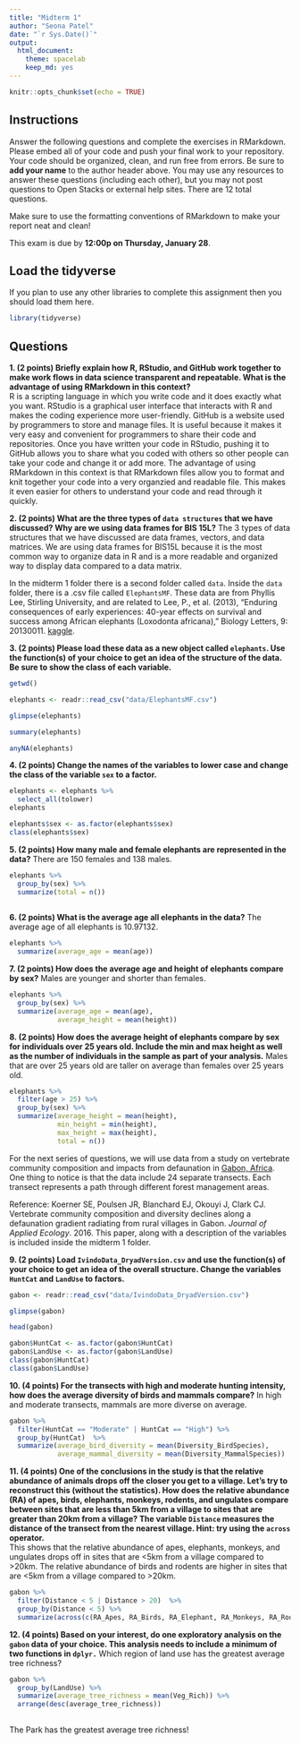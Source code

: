 ```yaml
---
title: "Midterm 1"
author: "Seona Patel"
date: "`r Sys.Date()`"
output:
  html_document: 
    theme: spacelab
    keep_md: yes
---
```


```r
knitr::opts_chunk$set(echo = TRUE)
```

## Instructions
Answer the following questions and complete the exercises in RMarkdown. Please embed all of your code and push your final work to your repository. Your code should be organized, clean, and run free from errors. Be sure to **add your name** to the author header above. You may use any resources to answer these questions (including each other), but you may not post questions to Open Stacks or external help sites. There are 12 total questions.  

Make sure to use the formatting conventions of RMarkdown to make your report neat and clean!  

This exam is due by **12:00p on Thursday, January 28**.  

## Load the tidyverse
If you plan to use any other libraries to complete this assignment then you should load them here.
```r
library(tidyverse)
```

## Questions
**1. (2 points) Briefly explain how R, RStudio, and GitHub work together to make work flows in data science transparent and repeatable. What is the advantage of using RMarkdown in this context?**  
R is a scripting language in which you write code and it does exactly what you want. RStudio is a graphical user interface that interacts with R and makes the coding experience more user-friendly. GitHub is a website used by programmers to store and manage files. It is useful because it makes it very easy and convenient for programmers to share their code and repositories. Once you have written your code in RStudio, pushing it to GitHub allows you to share what you coded with others so other people can take your code and change it or add more. The advantage of using RMarkdown in this context is that RMarkdown files allow you to format and knit together your code into a very organzied and readable file. This makes it even easier for others to understand your code and read through it quickly. 

**2. (2 points) What are the three types of `data structures` that we have discussed? Why are we using data frames for BIS 15L?**
The 3 types of data structures that we have discussed are data frames, vectors, and data matrices. We are using data frames for BIS15L because it is the most common way to organize data in R and is a more readable and organized way to display data compared to a data matrix. 

In the midterm 1 folder there is a second folder called `data`. Inside the `data` folder, there is a .csv file called `ElephantsMF`. These data are from Phyllis Lee, Stirling University, and are related to Lee, P., et al. (2013), "Enduring consequences of early experiences: 40-year effects on survival and success among African elephants (Loxodonta africana)," Biology Letters, 9: 20130011. [kaggle](https://www.kaggle.com/mostafaelseidy/elephantsmf).  

**3. (2 points) Please load these data as a new object called `elephants`. Use the function(s) of your choice to get an idea of the structure of the data. Be sure to show the class of each variable.**
```r
getwd()
```
```r
elephants <- readr::read_csv("data/ElephantsMF.csv")
```
```r
glimpse(elephants)
```
```r
summary(elephants)
```
```r
anyNA(elephants)
```

**4. (2 points) Change the names of the variables to lower case and change the class of the variable `sex` to a factor.**
```r
elephants <- elephants %>% 
  select_all(tolower)
elephants
```
```r
elephants$sex <- as.factor(elephants$sex)
class(elephants$sex)
```

**5. (2 points) How many male and female elephants are represented in the data?**
There are 150 females and 138 males.
```r
elephants %>%
  group_by(sex) %>% 
  summarize(total = n())
  
```


**6. (2 points) What is the average age all elephants in the data?**
The average age of all elephants is 10.97132.
```r
elephants %>% 
  summarize(average_age = mean(age))
```

**7. (2 points) How does the average age and height of elephants compare by sex?**
Males are younger and shorter than females.
```r
elephants %>% 
  group_by(sex) %>% 
  summarize(average_age = mean(age),
            average_height = mean(height))
```

**8. (2 points) How does the average height of elephants compare by sex for individuals over 25 years old. Include the min and max height as well as the number of individuals in the sample as part of your analysis.**
Males that are over 25 years old are taller on average than females over 25 years old. 
```r
elephants %>% 
  filter(age > 25) %>% 
  group_by(sex) %>% 
  summarize(average_height = mean(height),
            min_height = min(height), 
            max_height = max(height), 
            total = n())
```

For the next series of questions, we will use data from a study on vertebrate community composition and impacts from defaunation in [Gabon, Africa](https://en.wikipedia.org/wiki/Gabon). One thing to notice is that the data include 24 separate transects. Each transect represents a path through different forest management areas.  

Reference: Koerner SE, Poulsen JR, Blanchard EJ, Okouyi J, Clark CJ. Vertebrate community composition and diversity declines along a defaunation gradient radiating from rural villages in Gabon. _Journal of Applied Ecology_. 2016. This paper, along with a description of the variables is included inside the midterm 1 folder.  

**9. (2 points) Load `IvindoData_DryadVersion.csv` and use the function(s) of your choice to get an idea of the overall structure. Change the variables `HuntCat` and `LandUse` to factors.**
```r
gabon <- readr::read_csv("data/IvindoData_DryadVersion.csv")

```
```r
glimpse(gabon)
```
```r
head(gabon)
```
```r
gabon$HuntCat <- as.factor(gabon$HuntCat)
gabon$LandUse <- as.factor(gabon$LandUse)
class(gabon$HuntCat)
class(gabon$LandUse)
```

**10. (4 points) For the transects with high and moderate hunting intensity, how does the average diversity of birds and mammals compare?**
In high and moderate transects, mammals are more diverse on average. 

```r
gabon %>% 
  filter(HuntCat == "Moderate" | HuntCat == "High") %>% 
  group_by(HuntCat)  %>% 
  summarize(average_bird_diversity = mean(Diversity_BirdSpecies), 
            average_mammal_diversity = mean(Diversity_MammalSpecies))
```

**11. (4 points) One of the conclusions in the study is that the relative abundance of animals drops off the closer you get to a village. Let's try to reconstruct this (without the statistics). How does the relative abundance (RA) of apes, birds, elephants, monkeys, rodents, and ungulates compare between sites that are less than 5km from a village to sites that are greater than 20km from a village? The variable `Distance` measures the distance of the transect from the nearest village. Hint: try using the `across` operator.**  
This shows that the relative abundance of apes, elephants, monkeys, and ungulates drops off in sites that are <5km from a village compared to >20km.
The relative abundance of birds and rodents are higher in sites that are <5km from a village compared to >20km. 
```r
gabon %>% 
  filter(Distance < 5 | Distance > 20)  %>% 
  group_by(Distance < 5) %>% 
  summarize(across(c(RA_Apes, RA_Birds, RA_Elephant, RA_Monkeys, RA_Rodent, RA_Ungulate), mean))
```

**12. (4 points) Based on your interest, do one exploratory analysis on the `gabon` data of your choice. This analysis needs to include a minimum of two functions in `dplyr.`**
Which region of land use has the greatest average tree richness? 
```r
gabon %>%
  group_by(LandUse) %>% 
  summarize(average_tree_richness = mean(Veg_Rich)) %>% 
  arrange(desc(average_tree_richness))
  

```
The Park has the greatest average tree richness!
